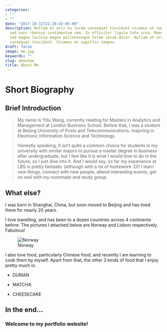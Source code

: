 ```yaml
---
categories:
- ""
- ""
date: "2017-10-31T21:28:43-05:00"
description: Nullam et orci eu lorem consequat tincidunt vivamus et sagittis magna
  sed nunc rhoncus condimentum sem. In efficitur ligula tate urna. Maecenas massa
  sed magna lacinia magna pellentesque lorem ipsum dolor. Nullam et orci eu lorem
  consequat tincidunt. Vivamus et sagittis tempus.
draft: false
image: me.jpg
keywords: ""
slug: aboutme
title: About Me
---
```



# Short Biography

## Brief Introduction

> My name is Yiliu Wang, currently reading for Masters in Analytics and Management at London Business School. Before that, I was a student at Beijing University of Posts and Telecommunications, majoring in Electronic Information Science and Technology.
>
> Honestly speaking, it isn't quite a common choice for students in my university with similar majors to pursue a master degree in business after undergraduate, but I feel like it is what I would love to do in the future, so I just dive into it. And I would say, so far my experience at LBS is pretty fantastic (although with a lot of homework :D)! I learn new things, connect with new people, attend interesting events, get on well with my roommate and study group.

## What else?

I was born in Shanghai, China, but soon moved to Beijing and has lived there for nearly 20 years.

I love travelling, and has been to a dozen countries across 4 continents before. The pictures I attached below are Norway and Lisbon respectively. Fabulous!

![Norway](img/norway.jpg)


I also love food, particularly Chinese food, and recently I am learning to cook them by myself. Apart from that, the other 3 kinds of food that I enjoy pretty much is:

-   DURIAN

-   MATCHA

-   CHEESECAKE

## In the end...

### Welcome to my portfolio website!
